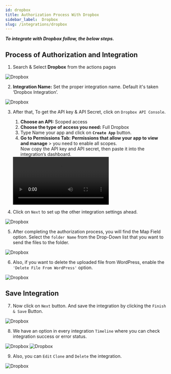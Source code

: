 ```yaml
---
id: dropbox
title: Authorization Process With Dropbox
sidebar_label:  Dropbox
slug: /integrations/dropbox
---
```



***To integrate with Dropbox follow, the below steps.***

## Process of Authorization and Integration


1.	Search & Select **Dropbox** from the actions pages
 <Image src="actions/dropbox/search-and-select-dropbox" alt="Dropbox" w="1020" h="350" />

2.	**Integration Name:** Set the proper integration name. Default it's taken ‘Dropbox Integration’.
 <Image src="actions/dropbox/dropbox-integration-name" alt="Dropbox" w="1020" h="350" />

3.	After that, To get the API key & API Secret, click on `Dropbox API Console`.
    1. **Choose an API:**  Scoped access
    2. **Choose the type of access you need:**  Full Dropbox
    3. Type Name your app and click on **`Create App`** button. 
    4. **Go to Permissions Tab:** **Permissions that allow your app to view and manage** > you need to enable all scopes. <br/>Now copy the API key and API secret, then paste it into the integration’s dashboard.
     <Video src="dropbox-api" alt="Dropbox" w="1020" h="350" />
      
    2. After that, to get the Access Code, click on **`Dropbox Access Code`**. And Create a Access Code. Now copy the Generated Access Code and paste it into the integration’s dashboard. And Click on **`“Authorize”`** button.
      <Video src="dropbox-access-code" alt="Dropbox" w="1020" h="350" />

4.	Click on `Next` to set up the other integration settings ahead.
 <Image src="actions/dropbox/dropbox-authorize-after-next" alt="Dropbox" w="1020" h="350" />


5.	After completing the authorization process, you will find the Map Field option. Select the `folder Name` from the Drop-Down list that you want to send the files to the folder.
 <Image src="actions/dropbox/dropbox-folder-select" alt="Dropbox" w="1020" h="350" />

6.	Also, if you want to delete the uploaded file from WordPress, enable the `'Delete File From WordPress'` option.

 <Image src="actions/dropbox/delete-file-form-wordpress" alt="Dropbox" w="1020" h="350" />

## Save Integration

7.	Now click on `Next` button. And save the integration by clicking the `Finish & Save` Button.
 <Image src="actions/dropbox/integrations-finish-and-save" alt="Dropbox" w="1020" h="350" />

8.	We have an option in every integration `Timeline` where you can check integration success or error status.
 <Image src="actions/dropbox/integrations-timeline-success-and-error" alt="Dropbox" w="1020" h="350" />
 <Image src="actions/dropbox/timeline-success-and-error" alt="Dropbox" w="1020" h="350" />

9.	Also, you can `Edit` `Clone` and `Delete` the integration.
 <Image src="actions/dropbox/integrations-edit-clone-delete" alt="Dropbox" w="1020" h="350" />
